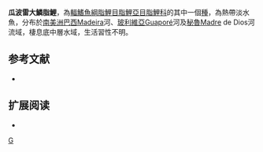 {{Speciesbox 
| taxon = Chalceus guaporensis
| status = NE
| status_system = IUCN3.1
| authority =  [[Zanata_&_Toledo-Piza|Zanata & Toledo-Piza]], 2004
| synonyms = 
}}
'''瓜波雷大鱗脂鯉'''，為[[輻鰭魚綱|輻鰭魚綱]][[脂鯉目|脂鯉目]][[脂鯉亞目|脂鯉亞目]][[脂鯉科|脂鯉科]]的其中一個[[種|種]]，為熱帶淡水魚，分布於[[南美洲|南美洲]][[巴西|巴西]]Madeira河、[[玻利維亞|玻利維亞]]Guaporé河及[[秘魯|秘魯]]Madre de Dios河流域，棲息底中層水域，生活習性不明。

==参考文献==
{{refbegin}}
*{{FishBase_species|genus=Chalceus|species=guaporensis|year=2013|month=11}}
{{refend}}

== 扩展阅读 ==
{{refbegin}}
*{{wikispecies-inline|Chalceus guaporensis|瓜波雷大鱗脂鯉}}
{{refend}}
{{Taxonbar|from=Q950020}}

[[Category:大鱗脂鯉屬|G]]